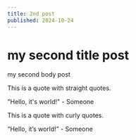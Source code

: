 ```yaml
---
title: 2nd post
published: 2024-10-24
---
```


# my second title post

my second body post

This is a quote with straight quotes.

"Hello, it's world!" - Someone

This is a quote with curly quotes.

“Hello, it’s world!” - Someone
